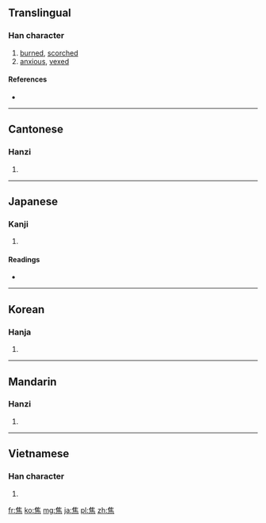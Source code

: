 {{also|焳}}
==Translingual==

===Han character===
{{Han char|rn=86|rad=火|as=08|sn=12|four=2033<sub>1</sub>|canj=人土火 (OGF)}}

# [[burned]], [[scorched]]
# [[anxious]], [[vexed]]

====References====
* {{Han ref|kx=0674.060|dkj=19119|dj=1086.020|hdz=32212.010|uh=7126|ud=28966|bh=B54A|bd=46410}}

----

==Cantonese==

===Hanzi===
{{yue-hanzi|jyut=|y=jiu1}}

# {{defn|Cantonese|sort=火08}}

----

==Japanese==

===Kanji===
{{ja-kanji|grade=c|rs=火08}}

# {{defn|Japanese|sort=火08}}

====Readings====
* {{ja-readings|on=[[しょう]] (shō)|kun=[[こげる]] (kogeru), [[あせる]] (aseru), [[こがす]] (kogasu)}}

----

==Korean==

===Hanja===
{{ko-hanja|hangeul=초|eumhun=|rv=cho|mr=ch'o|y=cho}}

# {{defn|Korean|sort=火08}}

----

==Mandarin==

===Hanzi===
{{cmn-hanzi|pin=[[jiāo]] ([[jiao1]])|wg=chiao<sup>1</sup>}}

# {{defn|Mandarin|sort=火08}}

----

==Vietnamese==

===Han character===
{{vi-hantu|[[tiêu]]|rs=火08}}

# {{defn|Vietnamese|sort=火08}}

[[fr:焦]]
[[ko:焦]]
[[mg:焦]]
[[ja:焦]]
[[pl:焦]]
[[zh:焦]]